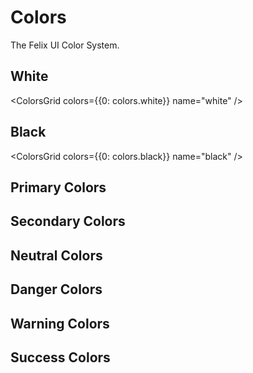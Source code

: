 
<Meta title="Tokens/Colors" />

# Colors

The Felix UI Color System.

## White

<ColorsGrid colors={{0: colors.white}} name="white" />

## Black

<ColorsGrid colors={{0: colors.black}} name="black" />

## Primary Colors

<ColorsGrid colors={colors.primary} name="primary" />

## Secondary Colors

<ColorsGrid colors={colors.secondary} name="secondary" />

## Neutral Colors

<ColorsGrid colors={colors.neutral} name="neutral" />

## Danger Colors

<ColorsGrid colors={colors.danger} name="danger" />

## Warning Colors

<ColorsGrid colors={colors.warning} name="warning" />

## Success Colors

<ColorsGrid colors={colors.success} name="success" />
